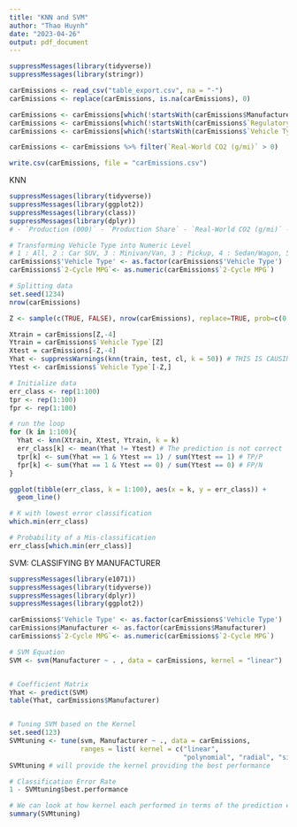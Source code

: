 ```yaml
---
title: "KNN and SVM"
author: "Thao Huynh"
date: "2023-04-26"
output: pdf_document
---
```


```r
suppressMessages(library(tidyverse))
suppressMessages(library(stringr))

carEmissions <- read_csv("table_export.csv", na = "-")
carEmissions <- replace(carEmissions, is.na(carEmissions), 0)

carEmissions <- carEmissions[which(!startsWith(carEmissions$Manufacturer, 'All')), ] 
carEmissions <- carEmissions[which(!startsWith(carEmissions$`Regulatory Class`, 'All')), ]
carEmissions <- carEmissions[which(!startsWith(carEmissions$`Vehicle Type`, 'All')), ]

carEmissions <- carEmissions %>% filter(`Real-World CO2 (g/mi)` > 0)

write.csv(carEmissions, file = "carEmissions.csv")

```

KNN
```r
suppressMessages(library(tidyverse))
suppressMessages(library(ggplot2))
suppressMessages(library(class))
suppressMessages(library(dplyr))
# - `Production (000)` - `Production Share` - `Real-World CO2 (g/mi)` - `Real-World CO2_City (g/mi)` - `Real-World CO2_Hwy (g/mi)` - `HP/Engine Displacement` - `HP/Weight (lbs)` - `Ton-MPG (Real-World)` - `Average Number of Gears`

# Transforming Vehicle Type into Numeric Level
# 1 : All, 2 : Car SUV, 3 : Minivan/Van, 3 : Pickup, 4 : Sedan/Wagon, 5 : Truck SUV
carEmissions$'Vehicle Type' <- as.factor(carEmissions$'Vehicle Type')
carEmissions$`2-Cycle MPG`<- as.numeric(carEmissions$`2-Cycle MPG`)

# Splitting data
set.seed(1234)
nrow(carEmissions)

Z <- sample(c(TRUE, FALSE), nrow(carEmissions), replace=TRUE, prob=c(0.75,0.25))

Xtrain = carEmissions[Z,-4] 
Ytrain = carEmissions$`Vehicle Type`[Z]
Xtest = carEmissions[-Z,-4] 
Yhat <- suppressWarnings(knn(train, test, cl, k = 50)) # THIS IS CAUSING THE ERROR
Ytest <- carEmissions$`Vehicle Type`[-Z,]

# Initialize data
err_class <- rep(1:100)
tpr <- rep(1:100)
fpr <- rep(1:100)

# run the loop
for (k in 1:100){
  Yhat <- knn(Xtrain, Xtest, Ytrain, k = k) 
  err_class[k] <- mean(Yhat != Ytest) # The prediction is not correct
  tpr[k] <- sum(Yhat == 1 & Ytest == 1) / sum(Ytest == 1) # TP/P
  fpr[k] <- sum(Yhat == 1 & Ytest == 0) / sum(Ytest == 0) # FP/N
}

ggplot(tibble(err_class, k = 1:100), aes(x = k, y = err_class)) +
  geom_line()

# K with lowest error classification
which.min(err_class) 

# Probability of a Mis-classification
err_class[which.min(err_class)] 

```

SVM: CLASSIFYING BY MANUFACTURER

```r
suppressMessages(library(e1071))
suppressMessages(library(tidyverse))
suppressMessages(library(dplyr))
suppressMessages(library(ggplot2))

carEmissions$'Vehicle Type' <- as.factor(carEmissions$'Vehicle Type')
carEmissions$Manufacturer <- as.factor(carEmissions$Manufacturer)
carEmissions$`2-Cycle MPG`<- as.numeric(carEmissions$`2-Cycle MPG`)

# SVM Equation
SVM <- svm(Manufacturer ~ . , data = carEmissions, kernel = "linear")


# Coefficient Matrix
Yhat <- predict(SVM)
table(Yhat, carEmissions$Manufacturer)


# Tuning SVM based on the Kernel
set.seed(123)
SVMtuning <- tune(svm, Manufacturer ~ ., data = carEmissions,
                  ranges = list( kernel = c("linear",
                                            "polynomial", "radial", "sigmoid")))
SVMtuning # will provide the kernel providing the best performance

# Classification Error Rate
1 - SVMtuning$best.performance

# We can look at how kernel each performed in terms of the prediction error rate using
summary(SVMtuning)

```



